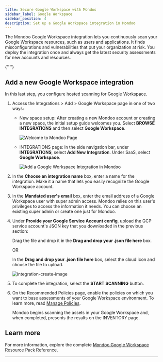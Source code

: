 ```yaml
---
title: Secure Google Workspace with Mondoo
sidebar_label: Google Workspace
sidebar_position: 4
description: Set up a Google Workspace integration in Mondoo
---
```


The Mondoo Google Workspace integration lets you continuously scan your Google Workspace resources, such as users and applications. It finds misconfigurations and vulnerabilities that put your organization at risk. You deploy the integration once and always get the latest security assessments for new accounts and resources.


<Partial />{" "}

## Add a new Google Workspace integration

In this last step, you configure hosted scanning for Google Workspace.

1. Access the Integrations > Add > Google Workspace page in one of two ways:

   - New space setup: After creating a new Mondoo account or creating a new space, the initial setup guide welcomes you. Select **BROWSE INTEGRATIONS** and then select **Google Workspace**.

     ![Welcome to Mondoo Page](/img/platform/start/welcome_to_mondoo.png)

   - INTEGRATIONS page: In the side navigation bar, under **INTEGRATIONS**, select **Add New Integration**. Under SaaS, select **Google Workspace**.

     ![Add a Google Workspace Integration in Mondoo](/img/platform/infra/saas/gw/gw-top.png)

2. In the **Choose an integration name** box, enter a name for the integration. Make it a name that lets you easily recognize the Google Workspace account.

3. In the **Mandated user's email** box, enter the email address of a Google Workspace user with super admin access. Mondoo relies on this user's privileges to access the information it needs. You can choose an existing super admin or create one just for Mondoo.

4. Under **Provide your Google Service Account config**, upload the GCP service account's JSON key that you downloaded in the previous section:

   Drag the file and drop it in the **Drag and drop your .json file here** box.

   OR

   In the **Drag and drop your .json file here** box, select the cloud icon and choose the file to upload.

   ![integration-create-image](/img/platform/infra/saas/gw/gw-bottom.png)

5. To complete the integration, select the **START SCANNING** button.

6. On the Recommended Policies page, enable the policies on which you want to base assessments of your Google Workspace environment. To learn more, read [Manage Policies](/platform/security/posture/policies/).

   Mondoo begins scanning the assets in your Google Workspace and, when completed, presents the results on the INVENTORY page.

## Learn more

For more information, explore the complete [Mondoo Google Workspace Resource Pack Reference](/mql/resources/google-workspace-pack/).

---
